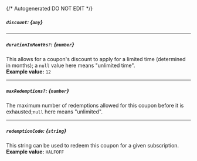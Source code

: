 {/* Autogenerated DO NOT EDIT  */}
##### `discount`: *{`any`}*

---
##### `durationInMonths?`: *{`number`}*
This allows for a coupon's discount to apply for a limited time (determined in months); a `null` value here means "unlimited time".
<br/>
**Example value:** `12`

---
##### `maxRedemptions?`: *{`number`}*
The maximum number of redemptions allowed for this coupon before it is exhausted;`null` here means "unlimited".

---
##### `redemptionCode`: *{`string`}*
This string can be used to redeem this coupon for a given subscription.
<br/>
**Example value:** `HALFOFF`

